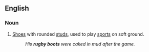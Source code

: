 ==English==

===Noun===
{{en-plural noun|head=[[rugby]] [[boots]]}}

# {{context|British|Canada}} [[shoe|Shoes]] with rounded [[stud]]s, used to play [[sport]]s on soft ground.
#: ''His '''rugby boots''' were caked in mud after the game.''